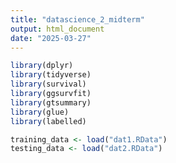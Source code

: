 ```yaml
---
title: "datascience_2_midterm"
output: html_document
date: "2025-03-27"
---
```

```r
library(dplyr)
library(tidyverse)
library(survival)
library(ggsurvfit)
library(gtsummary)
library(glue)
library(labelled)
```

```r
training_data <- load("dat1.RData")
testing_data <- load("dat2.RData")
```

